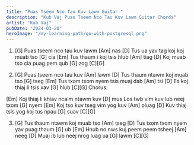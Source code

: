 ```yaml
---
title: "Puas Tseem Nco Tau Kuv Lawm Guitar "
description: "Kub Vaj Puas Tseem Nco Tau Kuv Lawm Guitar Chords"
artist: "Kub Vaj"
pubDate: "2024-03-20"
heroImage: "/my-learning-path/go-with-postgresql.png"
---
```


1. [G] Puas tseem nco tau kuv lawm [Am] nas
[D] Tus ua yav tag koj koj muab tso [G] cia
[Em] Tus thaum i koj tsis hlub [Am] tiag
[D] Koj muab tso cia puag pem qub [G] zog [C][G]

2. [G] Puas  tseem nco tau kuv [Am] lawm
[D] Tus thaum ntawm koj muab tso [G] tseg
[Em] Tus txom txom nyem tsis muaj dab [Am] tsi
[D] Es koj thiaj li tsis xav [G] hlub [C][G]
Chorus:

[Em] Koj thiaj li khiav ncaim ntawm kuv [D] mus
Los twb vim kuv lub neej txom [G] nyem
[Em] Koj tso kuv tseg vim yog kuv [Am] pluag
[D] Kuv thiaj tsis yog koj tus npau [G] suav [C][G]

3. [G] Tus thaum ntawm koj muab tso [Am] tseg
[D] Tus txom txom nyem yav puag thaum [G] ub
[Em] Hnub no nws kuj peem peem tsheej [Am] neeg
[D] Muaj ib lub neej nrog luag ua [G] lawm [C][G]